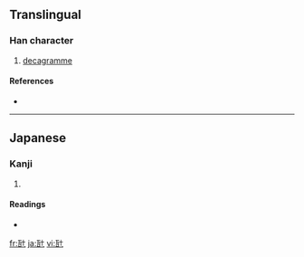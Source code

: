 ==Translingual==

===Han character===
{{Han char|rn=98|rad=瓦|as=02|sn=7|four=|canj=一弓十 (MNJ)}}

# [[decagramme]]

====References====
* {{Han ref|kx=0748.021|dkj=21442|dj=1156.080|hdz=21421.051|uh=74E7|ud=29927}}

----

==Japanese==

===Kanji===
{{ja-kanji|grade=|rs=瓦02}}

# {{defn|Japanese|sort=瓦02}}

====Readings====
* {{ja-readings|on=|kun=[[デカグラム]] (dekaguramu)|nanori=}}

[[fr:瓧]]
[[ja:瓧]]
[[vi:瓧]]